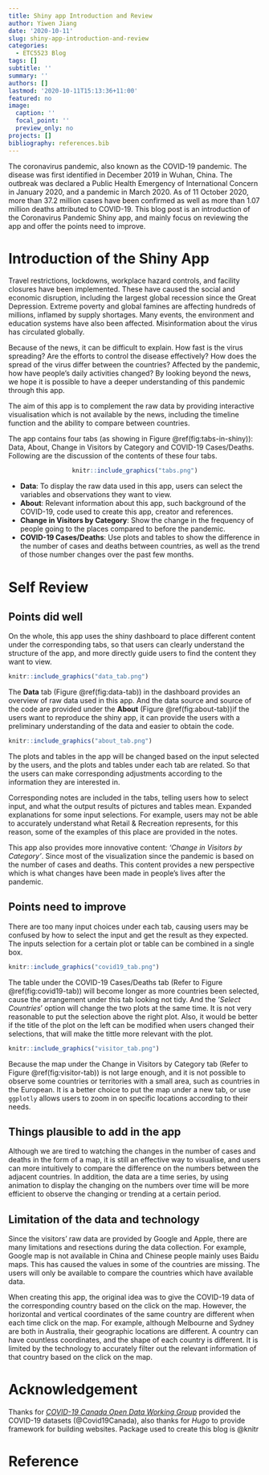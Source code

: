 ```yaml
---
title: Shiny app Introduction and Review
author: Yiwen Jiang
date: '2020-10-11'
slug: shiny-app-introduction-and-review
categories:
  - ETC5523 Blog
tags: []
subtitle: ''
summary: ''
authors: []
lastmod: '2020-10-11T15:13:36+11:00'
featured: no
image:
  caption: ''
  focal_point: ''
  preview_only: no
projects: []
bibliography: references.bib
---
```


The coronavirus pandemic, also known as the COVID-19 pandemic. The disease was first identified in December 2019 in Wuhan, China. The outbreak was declared a Public Health Emergency of International Concern in January 2020, and a pandemic in March 2020. As of 11 October 2020, more than 37.2 million cases have been confirmed as well as more than 1.07 million deaths attributed to COVID-19. This blog post is an introduction of the Coronavirus Pandemic Shiny app, and mainly focus on reviewing the app and offer the points need to improve.

# Introduction of the Shiny App

Travel restrictions, lockdowns, workplace hazard controls, and facility closures have been implemented. These have caused the social and economic disruption, including the largest global recession since the Great Depression. Extreme poverty and global famines are affecting hundreds of millions, inflamed by supply shortages. Many events, the environment and education systems have also been affected. Misinformation about the virus has circulated globally.

Because of the news, it can be difficult to explain. How fast is the virus spreading? Are the efforts to control the disease effectively? How does the spread of the virus differ between the countries? Affected by the pandemic, how have people’s daily activities changed? By looking beyond the news, we hope it is possible to have a deeper understanding of this pandemic through this app.

The aim of this app is to complement the raw data by providing interactive visualisation which is not available by the news, including the timeline function and the ability to compare between countries.

The app contains four tabs (as showing in Figure \@ref(fig:tabs-in-shiny)): Data, About, Change in Visitors by Category and COVID-19 Cases/Deaths. Following are the discussion of the contents of these four tabs.

<center>

```r
knitr::include_graphics("tabs.png")
```
</center>


- **Data**: To display the raw data used in this app, users can select the variables and observations they want to view.
- **About**: Relevant information about this app, such background of the COVID-19, code used to create this app, creator and references.
- **Change in Visitors by Category**: Show the change in the frequency of people going to the places compared to before the pandemic.
- **COVID-19 Cases/Deaths**: Use plots and tables to show the difference in the number of cases and deaths between countries, as well as the trend of those number changes over the past few months.

# Self Review

## Points did well

On the whole, this app uses the shiny dashboard to place different content under the corresponding tabs, so that users can clearly understand the structure of the app, and more directly guide users to find the content they want to view.

```r
knitr::include_graphics("data_tab.png")
```

The **Data** tab (Figure \@ref(fig:data-tab)) in the dashboard provides an overview of raw data used in this app. And the data source and source of the code are provided under the **About** (Figure \@ref(fig:about-tab))if the users want to reproduce the shiny app, it can provide the users with a preliminary understanding of the data and easier to obtain the code.


```r
knitr::include_graphics("about_tab.png")
```

The plots and tables in the app will be changed based on the input selected by the users, and the plots and tables under each tab are related. So that the users can make corresponding adjustments according to the information they are interested in.

Corresponding notes are included in the tabs, telling users how to select input, and what the output results of pictures and tables mean. Expanded explanations for some input selections. For example, users may not be able to accurately understand what Retail & Recreation represents, for this reason, some of the examples of this place are provided in the notes.

This app also provides more innovative content: *'Change in Visitors by Category'*. Since most of the visualization since the pandemic is based on the number of cases and deaths. This content provides a new perspective which is what changes have been made in people's lives after the pandemic.

## Points need to improve

There are too many input choices under each tab, causing users may be confused by how to select the input and get the result as they expected. The inputs selection for a certain plot or table can be combined in a single box.

```r
knitr::include_graphics("covid19_tab.png")
```

The table under the COVID-19 Cases/Deaths tab (Refer to Figure \@ref(fig:covid19-tab)) will become longer as more countries been selected, cause the arrangement under this tab looking not tidy. And the *'Select Countries*' option will change the two plots at the same time. It is not very reasonable to put the selection above the right plot. Also, it would be better if the title of the plot on the left can be modified when users changed their selections, that will make the tittle more relevant with the plot.

```r
knitr::include_graphics("visitor_tab.png")
```

Because the map under the Change in Visitors by Category tab (Refer to Figure \@ref(fig:visitor-tab)) is not large enough, and it is not possible to observe some countries or territories with a small area, such as countries in the European. It is a better choice to put the map under a new tab, or use `ggplotly` allows users to zoom in on specific locations according to their needs.

## Things plausible to add in the app

Although we are tired to watching the changes in the number of cases and deaths in the form of a map, it is still an effective way to visualise, and users can more intuitively to compare the difference on the numbers between the adjacent countries. In addition, the data are a time series, by using animation to display the changing on the numbers over time will be more efficient to observe the changing or trending at a certain period.

## Limitation of the data and technology

Since the visitors’ raw data are provided by Google and Apple, there are many limitations and resections during the data collection. For example, Google map is not available in China and Chinese people mainly uses Baidu maps. This has caused the values in some of the countries are missing. The users will only be available to compare the countries which have available data.

When creating this app, the original idea was to give the COVID-19 data of the corresponding country based on the click on the map. However, the horizontal and vertical coordinates of the same country are different when each time click on the map. For example, although Melbourne and Sydney are both in Australia, their geographic locations are different. A country can have countless coordinates, and the shape of each country is different. It is limited by the technology to accurately filter out the relevant information of that country based on the click on the map.

# Acknowledgement

Thanks for _[COVID-19 Canada Open Data Working Group](https://github.com/ishaberry/Covid19Canada)_ provided the COVID-19 datasets (@Covid19Canada), also thanks for _Hugo_ to provide framework for building websites. Package used to create this blog is @knitr

# Reference





